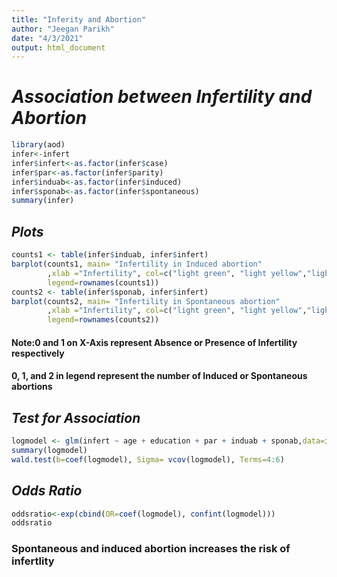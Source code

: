 ```yaml
---
title: "Inferity and Abortion"
author: "Jeegan Parikh"
date: "4/3/2021"
output: html_document
---
```

# **_Association between Infertility and Abortion_**

```r
library(aod)
infer<-infert
infer$infert<-as.factor(infer$case)
infer$par<-as.factor(infer$parity)
infer$induab<-as.factor(infer$induced)
infer$sponab<-as.factor(infer$spontaneous)
summary(infer)
```

## *Plots*

```r
counts1 <- table(infer$induab, infer$infert)
barplot(counts1, main= "Infertility in Induced abortion" 
        ,xlab ="Infertility", col=c("light green", "light yellow","light blue"), 
        legend=rownames(counts1))
counts2 <- table(infer$sponab, infer$infert)
barplot(counts2, main= "Infertility in Spontaneous abortion" 
        ,xlab ="Infertility", col=c("light green", "light yellow","light blue"), 
        legend=rownames(counts2))
```

#### **Note:**0 and 1 on X-Axis represent Absence or Presence of Infertility respectively
           
#### 0, 1, and 2 in legend represent the number of Induced or Spontaneous abortions

## *Test for Association*

```r
logmodel <- glm(infert ~ age + education + par + induab + sponab,data=infer, family="binomial")
summary(logmodel)
wald.test(b=coef(logmodel), Sigma= vcov(logmodel), Terms=4:6)
```
## *Odds Ratio*
```r
oddsratio<-exp(cbind(OR=coef(logmodel), confint(logmodel)))
oddsratio
```

### **Spontaneous and induced abortion increases the risk of infertlity**
